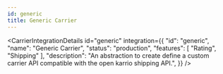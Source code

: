 ```yaml
---
id: generic
title: Generic Carrier
---
```



<CarrierIntegrationDetails 
    id="generic"
    integration={{
    "id": "generic",
    "name": "Generic Carrier",
    "status": "production",
    "features": [
      "Rating",
      "Shipping"
    ],
    "description": "An abstraction to create define a custom carrier API compatible with the open karrio shipping API.",
  }} 
/>
